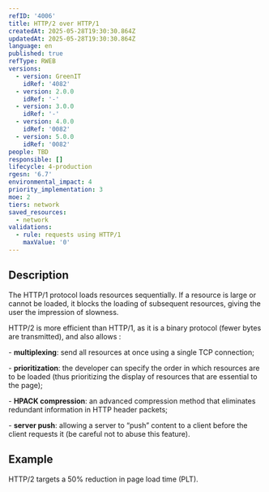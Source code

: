 ```yaml
---
refID: '4006'
title: HTTP/2 over HTTP/1
createdAt: 2025-05-28T19:30:30.864Z
updatedAt: 2025-05-28T19:30:30.864Z
language: en
published: true
refType: RWEB
versions:
  - version: GreenIT
    idRef: '4082'
  - version: 2.0.0
    idRef: '-'
  - version: 3.0.0
    idRef: '-'
  - version: 4.0.0
    idRef: '0082'
  - version: 5.0.0
    idRef: '0082'
people: TBD
responsible: []
lifecycle: 4-production
rgesn: '6.7'
environmental_impact: 4
priority_implementation: 3
moe: 2
tiers: network
saved_resources:
  - network
validations:
  - rule: requests using HTTP/1
    maxValue: '0'
---
```


## Description

The HTTP/1 protocol loads resources sequentially. If a resource is large or cannot be loaded, it blocks the loading of subsequent resources, giving the user the impression of slowness.

HTTP/2 is more efficient than HTTP/1, as it is a binary protocol (fewer bytes are transmitted), and also allows :

\- **multiplexing**: send all resources at once using a single TCP connection;

\- **prioritization**: the developer can specify the order in which resources are to be loaded (thus prioritizing the display of resources that are essential to the page);

\- **HPACK compression**: an advanced compression method that eliminates redundant information in HTTP header packets;

\- **server push**: allowing a server to “push” content to a client before the client requests it (be careful not to abuse this feature).

## Example

HTTP/2 targets a 50% reduction in page load time (PLT).
